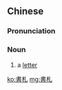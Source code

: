 {{also|书札}}
==Chinese==
{{zh-forms|s=书札}}

===Pronunciation===
{{zh-pron
|m=shūzhá
|cat=n
}}

===Noun===
{{zh-noun}}

# {{lb|zh|archaic}} a [[letter]]

[[ko:書札]]
[[mg:書札]]